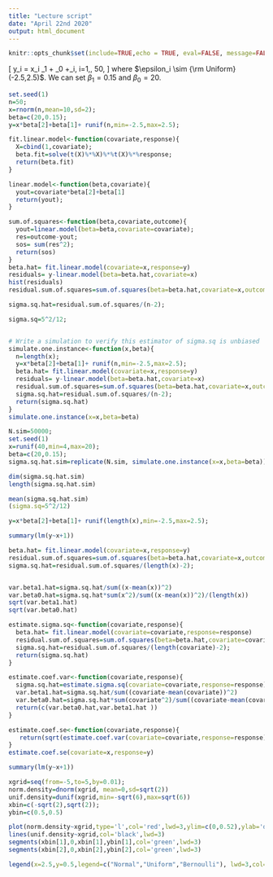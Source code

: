 ```yaml
---
title: "Lecture script"
date: "April 22nd 2020"
output: html_document
---
```


```r
knitr::opts_chunk$set(include=TRUE,echo = TRUE, eval=FALSE, message=FALSE,warning=FALSE)
```


\[
y_i = x_i \beta_1 + \beta_0 +\epsilon_i,\ i=1,\ldots, 50,
\]
where $\epsilon_i \sim {\rm Uniform}(-2.5,2.5)$. We can set $\beta_1=0.15$ and $\beta_0=20$. 

```r
set.seed(1)
n=50;
x=rnorm(n,mean=10,sd=2);
beta=c(20,0.15);
y=x*beta[2]+beta[1]+ runif(n,min=-2.5,max=2.5);

fit.linear.model<-function(covariate,response){
  X=cbind(1,covariate);
  beta.fit=solve(t(X)%*%X)%*%t(X)%*%response;
  return(beta.fit)
}

```


```r

linear.model<-function(beta,covariate){
  yout=covariate*beta[2]+beta[1]
  return(yout);
}

sum.of.squares<-function(beta,covariate,outcome){
  yout=linear.model(beta=beta,covariate=covariate);
  res=outcome-yout;
  sos= sum(res^2);
  return(sos)
}
beta.hat= fit.linear.model(covariate=x,response=y)
residuals= y-linear.model(beta=beta.hat,covariate=x)
hist(residuals)
residual.sum.of.squares=sum.of.squares(beta=beta.hat,covariate=x,outcome=y)

sigma.sq.hat=residual.sum.of.squares/(n-2);

sigma.sq=5^2/12;


# Write a simulation to verify this estimator of sigma.sq is unbiased
simulate.one.instance<-function(x,beta){
  n=length(x);
  y=x*beta[2]+beta[1]+ runif(n,min=-2.5,max=2.5);
  beta.hat= fit.linear.model(covariate=x,response=y)
  residuals= y-linear.model(beta=beta.hat,covariate=x)
  residual.sum.of.squares=sum.of.squares(beta=beta.hat,covariate=x,outcome=y)
  sigma.sq.hat=residual.sum.of.squares/(n-2);
  return(sigma.sq.hat)
}
simulate.one.instance(x=x,beta=beta)

N.sim=50000;
set.seed(1)
x=runif(40,min=4,max=20);
beta=c(20,0.15);
sigma.sq.hat.sim=replicate(N.sim, simulate.one.instance(x=x,beta=beta))

dim(sigma.sq.hat.sim)
length(sigma.sq.hat.sim)

mean(sigma.sq.hat.sim)
(sigma.sq=5^2/12)
```

```r
y=x*beta[2]+beta[1]+ runif(length(x),min=-2.5,max=2.5);

summary(lm(y~x+1))

beta.hat= fit.linear.model(covariate=x,response=y)
residual.sum.of.squares=sum.of.squares(beta=beta.hat,covariate=x,outcome=y)
sigma.sq.hat=residual.sum.of.squares/(length(x)-2);


var.beta1.hat=sigma.sq.hat/sum((x-mean(x))^2)
var.beta0.hat=sigma.sq.hat*sum(x^2)/sum((x-mean(x))^2)/(length(x))
sqrt(var.beta1.hat)
sqrt(var.beta0.hat)
```

```r
estimate.sigma.sq<-function(covariate,response){
  beta.hat= fit.linear.model(covariate=covariate,response=response)
  residual.sum.of.squares=sum.of.squares(beta=beta.hat,covariate=covariate,outcome=response)
  sigma.sq.hat=residual.sum.of.squares/(length(covariate)-2);
  return(sigma.sq.hat) 
}

estimate.coef.var<-function(covariate,response){
  sigma.sq.hat=estimate.sigma.sq(covariate=covariate,response=response);
  var.beta1.hat=sigma.sq.hat/sum((covariate-mean(covariate))^2)
  var.beta0.hat=sigma.sq.hat*sum(covariate^2)/sum((covariate-mean(covariate))^2)/(length(covariate))
  return(c(var.beta0.hat,var.beta1.hat ))
}

estimate.coef.se<-function(covariate,response){
   return(sqrt(estimate.coef.var(covariate=covariate,response=response)))
}
estimate.coef.se(covariate=x,response=y)

summary(lm(y~x+1))
```

```r
xgrid=seq(from=-5,to=5,by=0.01);
norm.density=dnorm(xgrid, mean=0,sd=sqrt(2))
unif.density=dunif(xgrid,min=-sqrt(6),max=sqrt(6))
xbin=c(-sqrt(2),sqrt(2));
ybin=c(0.5,0.5)

plot(norm.density~xgrid,type='l',col='red',lwd=3,ylim=c(0,0.52),ylab='density')
lines(unif.density~xgrid,col='black',lwd=3)
segments(xbin[1],0,xbin[1],ybin[1],col='green',lwd=3)
segments(xbin[2],0,xbin[2],ybin[2],col='green',lwd=3)

legend(x=2.5,y=0.5,legend=c("Normal","Uniform","Bernoulli"), lwd=3,col=c('red','black','green' ) )
```

